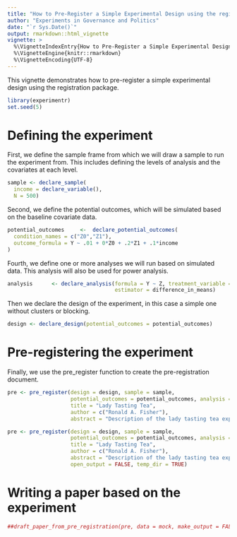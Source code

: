 ```yaml
---
title: "How to Pre-Register a Simple Experimental Design using the registration package"
author: "Experiments in Governance and Politics"
date: "`r Sys.Date()`"
output: rmarkdown::html_vignette
vignette: >
  %\VignetteIndexEntry{How to Pre-Register a Simple Experimental Design using the registration package}
  %\VignetteEngine{knitr::rmarkdown}
  %\VignetteEncoding{UTF-8}
---
```


This vignette demonstrates how to pre-register a simple experimental design using the registration package. 

```r
library(experimentr)
set.seed(5)
```

# Defining the experiment

First, we define the sample frame from which we will draw a sample to run the experiment from. This includes defining the levels of analysis and the covariates at each level.

```r
sample <- declare_sample(
  income = declare_variable(),
  N = 500)
```

Second, we define the potential outcomes, which will be simulated based on the baseline covariate data.

```r
potential_outcomes     <-  declare_potential_outcomes(
  condition_names = c("Z0","Z1"),
  outcome_formula = Y ~ .01 + 0*Z0 + .2*Z1 + .1*income 
)
```

Fourth, we define one or more analyses we will run based on simulated data. This analysis will also be used for power analysis.

```r
analysis      <- declare_analysis(formula = Y ~ Z, treatment_variable = "Z", 
                                  estimator = difference_in_means)
```

Then we declare the design of the experiment, in this case a simple one without clusters or blocking.

```r
design <- declare_design(potential_outcomes = potential_outcomes)
```

# Pre-registering the experiment

Finally, we use the pre_register function to create the pre-registration document.

```r
pre <- pre_register(design = design, sample = sample, 
                    potential_outcomes = potential_outcomes, analysis = analysis, 
                    title = "Lady Tasting Tea", 
                    author = c("Ronald A. Fisher"), 
                    abstract = "Description of the lady tasting tea experiment")
```

```r
pre <- pre_register(design = design, sample = sample, 
                    potential_outcomes = potential_outcomes, analysis = analysis, 
                    title = "Lady Tasting Tea", 
                    author = c("Ronald A. Fisher"), 
                    abstract = "Description of the lady tasting tea experiment", 
                    open_output = FALSE, temp_dir = TRUE)
```

# Writing a paper based on the experiment

```r
##draft_paper_from_pre_registration(pre, data = mock, make_output = FALSE, temp_dir = TRUE)
```

